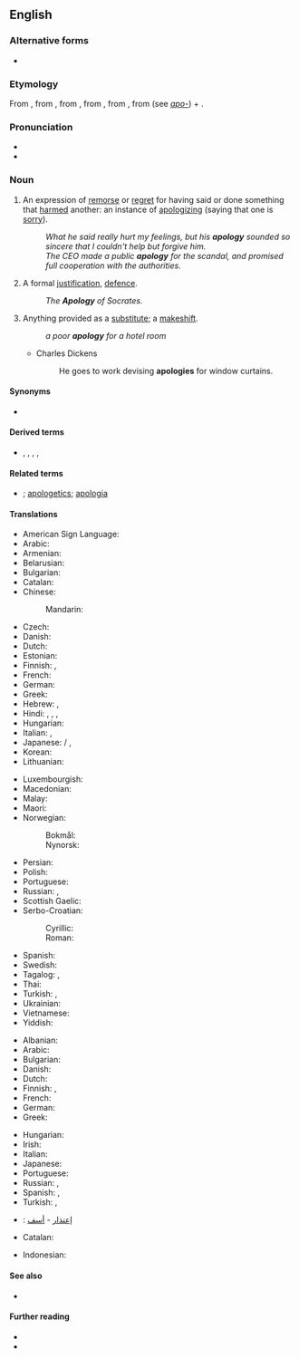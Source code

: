 ==English==
{{wikipedia}}

===Alternative forms===
* {{l|en|apologie}} {{qualifier|archaic}}

===Etymology===
From {{etyl|fr|en}} {{m|fr|apologie}}, from {{etyl|LL.|en}} {{m|la|apologia}}, from {{etyl|grc|en}} {{m|grc|ἀπολογία||a speech in defence}}, from {{m|grc|ἀπολογοῦμαι||I speak in one's defense}}, from {{m|grc|ἀπόλογος||an account, story}}, from {{m|grc|ἀπό||from, off}} (see ''[[apo-]]'') + {{m|grc|λόγος||speech}}.

===Pronunciation===
* {{IPA|/əˈpɒl.ə.dʒi/|lang=en}}
* {{audio|en-us-apology.ogg|Audio (US)|lang=en}}

===Noun===
{{en-noun|apologies}}

# An expression of [[remorse]] or [[regret]] for having said or done something that [[harm]]ed another: an instance of [[apologize|apologizing]] (saying that one is [[sorry]]).
#: ''What he said really hurt my feelings, but his '''apology''' sounded so sincere that I couldn't help but forgive him.''
#: ''The CEO made a public '''apology''' for the scandal, and promised full cooperation with the authorities.''
# A formal [[justification]], [[defence]].
#: ''The '''Apology''' of Socrates.''
# Anything provided as a [[substitute]]; a [[makeshift]].
#: ''a poor '''apology''' for a hotel room''
#* Charles Dickens
#*: He goes to work devising '''apologies''' for window curtains.

====Synonyms====
* {{sense|formal justification}} {{l|en|apologia}}

====Derived terms====
* {{l|en|apologian}}, {{l|en|apologist}}, {{l|en|apologize}}, {{l|en|apologizer}}, {{l|en|preapology}}

====Related terms====
* {{l|en|apologetic}}; [[apologetics]]; [[apologia]]

====Translations====
{{trans-top|an expression of regret}}
* American Sign Language: {{t|ase|A@Chest-PalmBack CirclesVert}}
* Arabic: {{t|ar|اِعْتِذَار|m}}
* Armenian: {{t+|hy|ներողություն}}
* Belarusian: {{t|be|прабачэ́нне|n|sc=Cyrl}}
* Bulgarian: {{t+|bg|извине́ние|n|sc=Cyrl}}
* Catalan: {{t|ca|disculpa|f}}
* Chinese:
*: Mandarin: {{t+|cmn|抱歉|tr=bàoqiàn|sc=Hani}}
* Czech: {{t+|cs|omluva|f}}
* Danish: {{t|da|undskyldning|c}}
* Dutch: {{t+|nl|verontschuldiging|f}}
* Estonian: {{t|et|vabandus}}
* Finnish: {{t+|fi|anteeksipyyntö}}, {{t|fi|pahoittelu}}
* French: {{t+|fr|excuse|f}}
* German: {{t+|de|Entschuldigung|f}}
* Greek: {{t+|el|συγγνώμη|f}}
* Hebrew: {{t+|he|התנצלות|f|tr=hitnatzlút}}, {{t+|he|סליחה|f|tr=slikhá}}
* Hindi: {{t+|hi|क्षमा|m|tr=kṣamā|sc=Deva}}, {{t|hi|क्षमायाचना|tr=kṣamāyāchanā|sc=Deva}}, {{t|hi|दोर्षस्वीकार|tr=dorṣasveekār|sc=Deva}}, {{t|hi|माफ़ी|tr=māfī|sc=Deva}}
* Hungarian: {{t+|hu|bocsánatkérés}}
* Italian: {{t+|it|apologia|f}}, {{t+|it|scuse|f-p}}
* Japanese: {{t|ja|詫び|tr=わび, wabi}} / {{t|ja|侘び|tr=わび, wabi}}, {{t+|ja|謝罪|tr=しゃざい, shazai}}
* Korean: {{t+|ko|사과|sc=Kore}}
* Lithuanian: {{t+|lt|atsiprašymas|m}}
{{trans-mid}}
* Luxembourgish: {{t|lb|Entschëllegung|f}}
* Macedonian: {{t|mk|извине́ние|n|sc=Cyrl}}
* Malay: {{t|ms|permintaan maaf}}
* Maori: {{t|mi|whakapāha}}
* Norwegian:
*: Bokmål: {{t|nb|unnskyldning|m|f}}
*: Nynorsk: {{t|nn|unnskyldning|f}}
* Persian: {{t+|fa|پوزش|tr=puzeš|sc=fa-Arab}}
* Polish: {{t|pl|przeprosiny|p}}
* Portuguese: {{t+|pt|desculpa|f}}
* Russian: {{t+|ru|извине́ние|n}}, {{t+|ru|проще́ние|n}}
* Scottish Gaelic: {{t|gd|leisgeul|m}}
* Serbo-Croatian:
*: Cyrillic: {{t|sh|извињење|n|sc=Cyrl}}
*: Roman: {{t+|sh|izvinjenje|n}}
* Spanish: {{t+|es|disculpa|f}}
* Swedish: {{t+|sv|ursäkt|c}}
* Tagalog: {{t|tl|patawad}}, {{t+|tl|paumanhin}}
* Thai: {{t|th|บทแถลง|tr=bòt-tà-lăeng|sc=Thai}}
* Turkish: {{t+|tr|itizar}}, {{t+|tr|özür}}
* Ukrainian: {{t|uk|ви́бачення|n|sc=Cyrl}}
* Vietnamese: {{t+|vi|xin lỗi|alt=sự xin lỗi}}
* Yiddish: {{t|yi|אַנטשולדיקונג|f|sc=Hebr}}
{{trans-bottom}}

{{trans-top|formal justification, defence}}
* Albanian: {{t+|sq|apologji}}
* Arabic: {{t|ar|دفاع}}
* Bulgarian: {{t+|bg|оправда́ние|n}}
* Danish: {{t|da|forsvar|n}}
* Dutch: {{t+|nl|verweer|n}}
* Finnish: {{t+|fi|puolustus}}, {{t|fi|puolustuskirjoitus}}
* French: {{t+|fr|apologie|f}}
* German: {{t+|de|Apologie|f}}
* Greek: {{t+|el|απολογία|f}}
{{trans-mid}}
* Hungarian: {{t+|hu|védőbeszéd}}
* Irish: {{t|ga|apalacht|f}}
* Italian: {{t+|it|apologia|f}}
* Japanese: {{t+|ja|弁明|tr=べんめい, benmei}}
* Portuguese: {{t+|pt|apologia|f}}
* Russian: {{t+|ru|оправда́ние|n}}, {{t+|ru|извине́ние|n}}
* Spanish: {{t+|es|disculpa|f}}, {{t+|es|excusa|f}}
* Turkish: {{t|tr|savunca}}, {{t+|tr|müdafaa}}
{{trans-bottom}}

{{checktrans-top}}
* {{ttbc|ar}}: [[إعتذار]] - [[أسف]]
* Catalan: {{t-check|ca|disculpa|f}}
{{trans-mid}}
* Indonesian: {{t+check|id|maaf}}
{{trans-bottom}}

====See also====
* {{l|en|remorse}}

====Further reading====
* {{R:Webster 1913}}
* {{R:Century 1911}}